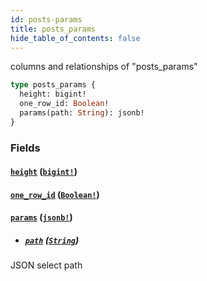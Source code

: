 ```yaml
---
id: posts-params
title: posts_params
hide_table_of_contents: false
---
```


columns and relationships of "posts_params"

```graphql
type posts_params {
  height: bigint!
  one_row_id: Boolean!
  params(path: String): jsonb!
}
```

### Fields

#### [`height`](#) ([`bigint!`](/07-graphql/scalars/bigint))

#### [`one_row_id`](#) ([`Boolean!`](/07-graphql/scalars/boolean))

#### [`params`](#) ([`jsonb!`](/07-graphql/scalars/jsonb))

- ##### [`path`](#) ([`String`](/07-graphql/scalars/string))

JSON select path
